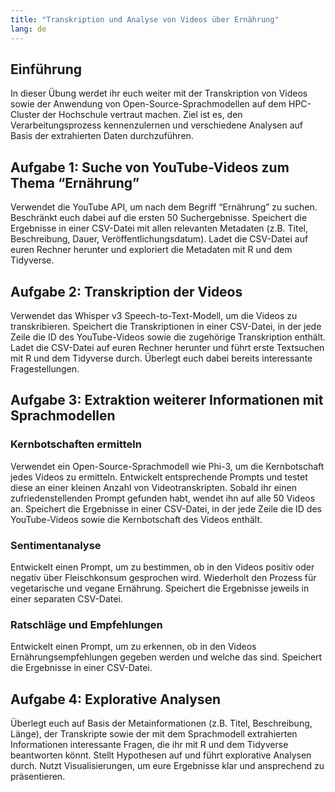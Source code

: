 ```yaml
---
title: "Transkription und Analyse von Videos über Ernährung"
lang: de
---
```


## Einführung

In dieser Übung werdet ihr euch weiter mit der Transkription von Videos sowie der Anwendung von Open-Source-Sprachmodellen auf dem HPC-Cluster der Hochschule vertraut machen. Ziel ist es, den Verarbeitungsprozess kennenzulernen und verschiedene Analysen auf Basis der extrahierten Daten durchzuführen.

## Aufgabe 1: Suche von YouTube-Videos zum Thema "Ernährung"

Verwendet die YouTube API, um nach dem Begriff "Ernährung" zu suchen. Beschränkt euch dabei auf die ersten 50 Suchergebnisse. Speichert die Ergebnisse in einer CSV-Datei mit allen relevanten Metadaten (z.B. Titel, Beschreibung, Dauer, Veröffentlichungsdatum). Ladet die CSV-Datei auf euren Rechner herunter und exploriert die Metadaten mit R und dem Tidyverse.

## Aufgabe 2: Transkription der Videos

Verwendet das Whisper v3 Speech-to-Text-Modell, um die Videos zu transkribieren. Speichert die Transkriptionen in einer CSV-Datei, in der jede Zeile die ID des YouTube-Videos sowie die zugehörige Transkription enthält. Ladet die CSV-Datei auf euren Rechner herunter und führt erste Textsuchen mit R und dem Tidyverse durch. Überlegt euch dabei bereits interessante Fragestellungen.

## Aufgabe 3: Extraktion weiterer Informationen mit Sprachmodellen

### Kernbotschaften ermitteln

Verwendet ein Open-Source-Sprachmodell wie Phi-3, um die Kernbotschaft jedes Videos zu ermitteln. Entwickelt entsprechende Prompts und testet diese an einer kleinen Anzahl von Videotranskripten. Sobald ihr einen zufriedenstellenden Prompt gefunden habt, wendet ihn auf alle 50 Videos an. Speichert die Ergebnisse in einer CSV-Datei, in der jede Zeile die ID des YouTube-Videos sowie die Kernbotschaft des Videos enthält.

### Sentimentanalyse

Entwickelt einen Prompt, um zu bestimmen, ob in den Videos positiv oder negativ über Fleischkonsum gesprochen wird. Wiederholt den Prozess für vegetarische und vegane Ernährung. Speichert die Ergebnisse jeweils in einer separaten CSV-Datei.

### Ratschläge und Empfehlungen

Entwickelt einen Prompt, um zu erkennen, ob in den Videos Ernährungsempfehlungen gegeben werden und welche das sind. Speichert die Ergebnisse in einer CSV-Datei.

## Aufgabe 4: Explorative Analysen

Überlegt euch auf Basis der Metainformationen (z.B. Titel, Beschreibung, Länge), der Transkripte sowie der mit dem Sprachmodell extrahierten Informationen interessante Fragen, die ihr mit R und dem Tidyverse beantworten könnt. Stellt Hypothesen auf und führt explorative Analysen durch. Nutzt Visualisierungen, um eure Ergebnisse klar und ansprechend zu präsentieren.

